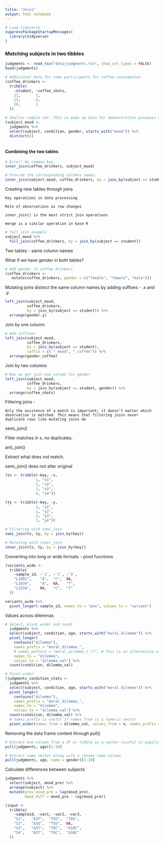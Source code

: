 ```yaml
---
title: "Joins"
output: html_notebook
---
```


```r
# Load tidyverse
suppressPackageStartupMessages(
  library(tidyverse)
)
```

### Matching subjects in two tibbles

```r
judgments <- read_tsv("data/judgments.tsv", show_col_types = FALSE)
head(judgments)
```



```r
# Additional data for some participants for coffee consumption
(coffee_drinkers <-
  tribble(
    ~student, ~coffee_shots,
    21,       1,
    23,       4,
    28,       2
  ))
```

```r
# Smaller sample set. This is made up data for demonstration purposes only.
(subject_mood <-
  judgments %>% 
  select(subject, condition, gender, starts_with("mood")) %>% 
  distinct())
  
```

#### Combining the two tables

```r
# Error! No common key.
inner_join(coffee_drinkers, subject_mood)
```

```r
# Provide the corresponding columns names.
inner_join(subject_mood, coffee_drinkers, by = join_by(subject == student))
```

Creating new tables through joins

    Key operations in data processing

    Role of observations as row changes

    inner_join() is the most strict join operations

    merge is a similar operation in base R


```r
# full_join example
subject_mood %>% 
  full_join(coffee_drinkers, by = join_by(subject == student))
```

Two tables - same column names

What if we have gender in both tables?

```r
# Add gender to coffee drinkers
(coffee_drinkers <- 
   mutate(coffee_drinkers, gender = c("female", "female", "male")))
```
Mutating joins distinct the same column names by adding suffixes - .x and .y.

```r
left_join(subject_mood,
          coffee_drinkers,
          by = join_by(subject == student)) %>% 
  arrange(gender.y)
```

Join by one column

```r
# Add suffixes
left_join(subject_mood,
          coffee_drinkers,
          by = join_by(subject == student), 
          suffix = c( "_mood", "_coffee")) %>% 
  arrange(gender_coffee)
```

Join by two columns
```r
# Now we get just one column for gender
left_join(subject_mood,
          coffee_drinkers,
          by = join_by(subject == student, gender)) %>% 
  arrange(coffee_shots)
```

Filtering joins -

    Only the existence of a match is important; it doesn’t matter which observation is matched. This means that filtering joins never duplicate rows like mutating joins do

semi_join()

Filter matches in x, no duplicates.

anti_join()

Extract what does not match.


semi_join() does not alter original
```r
(tx <- tribble(~key, ~x,
              1, "x1", 
              2, "x2", 
              3, "x3", 
              4, "x4"))
```

```r
(ty <- tribble(~key, ~y,
              1, "y1",
              2, "y2",
              2, "y3",
              3, "y4"))
```

```r
# Filtering with semi_join
semi_join(tx, ty, by = join_by(key))
```
```r
# Mutating with inner_join
inner_join(tx, ty, by = join_by(key))
```

Converting into long or wide formats - pivot functions

```r
(variants_wide <- 
  tribble(
    ~sample_id, ~`3`, ~`5`, ~`8`,
    "L1002",    "A",  "C",  NA,
    "L1034",    "A",  NA,   "T",
    "L1234",    NA,   "C",  "T"
  ))
```

```r
variants_wide %>% 
  pivot_longer(-sample_id, names_to = "pos", values_to = "variant")
```

Values across dilemmas

```r
# Select, pivot wider and count
  judgments %>% 
  select(subject, condition, age, starts_with("moral_dilemma")) %>% 
  pivot_longer(
    contains("dilemma"),
    names_prefix = "moral_dilemma_",   
    # names_pattern = "moral_dilemma_(.*)", # This is an alternative using regex
    names_to = "dilemma",
    values_to = "dilemma_val") %>% 
  count(condition, dilemma_val) 
```

```r
# Pivot wider
(judgments_condition_stats <-
  judgments %>% 
  select(subject, condition, age, starts_with("moral_dilemma")) %>% 
  pivot_longer(
    contains("dilemma"),
    names_prefix = "moral_dilemma_",   
    names_to = "dilemma",
    values_to = "dilemma_val") %>%
  count(condition, dilemma_val) %>% 
  # names_prefix is useful if names_from is a numeric vector 
  pivot_wider(names_from = dilemma_val, values_from = n, names_prefix = "score"))
```

Removing the data frame context through pull()

```r
# Extract one column from a df or tibble as a vector (useful in pipelines)
pull(judgments, age)[1:10]
```

```r
# Extract same vector along with a chosen name column
pull(judgments, age, name = gender)[1:10]
```

Calculate differences between subjects

```r
judgments %>% 
  select(subject, mood_pre) %>%  
  arrange(subject) %>%  
  mutate(prev_mood_pre = lag(mood_pre),
         mood_diff = mood_pre - lag(mood_pre)) 
```


```r
(input <- 
  tribble(
    ~sampleid, ~var1, ~var2, ~var3,
    "S1", 	"A3T", 	"T5G", 	"T6G",
    "S2", 	"A3G", 	"T5G", 	NA,
    "S3", 	"A3T", 	"T6C", 	"G10C",
    "S4", 	"A3T", 	"T6C", 	"G10C"
  ))
```
